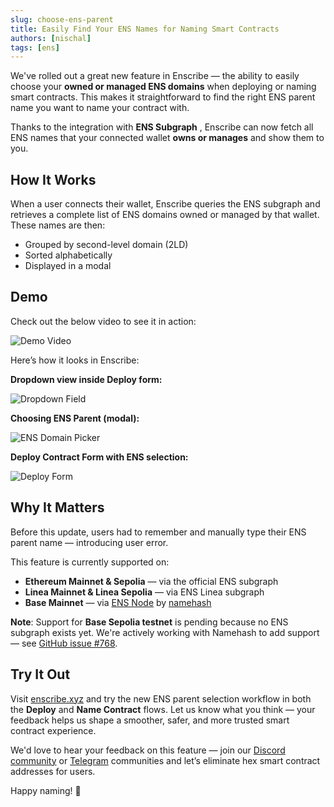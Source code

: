 ```yaml
---
slug: choose-ens-parent
title: Easily Find Your ENS Names for Naming Smart Contracts
authors: [nischal]
tags: [ens]
---
```


We've rolled out a great new feature in Enscribe — the ability to easily choose your **owned or managed ENS domains** when deploying or naming smart contracts. 
This makes it straightforward to find the right ENS parent name you want to name your contract with.

Thanks to the integration with **ENS Subgraph** , Enscribe can now fetch all ENS names that your connected wallet **owns or manages** and show them to you.

## How It Works
When a user connects their wallet, Enscribe queries the ENS subgraph and retrieves a complete list of ENS domains owned or managed by that wallet. These names are then:

- Grouped by second-level domain (2LD)  
- Sorted alphabetically  
- Displayed in a modal

## Demo

Check out the below video to see it in action:

![Demo Video](./demo.gif)

Here’s how it looks in Enscribe:

**Dropdown view inside Deploy form:**

![Dropdown Field](./dropdown.png)

**Choosing ENS Parent (modal):**

![ENS Domain Picker](./modal.png)

**Deploy Contract Form with ENS selection:**

![Deploy Form](./form.png)


## Why It Matters

Before this update, users had to remember and manually type their ENS parent name — introducing user error. 

This feature is currently supported on:

- **Ethereum Mainnet & Sepolia** — via the official ENS subgraph  
- **Linea Mainnet & Linea Sepolia** — via ENS Linea subgraph  
- **Base Mainnet** — via [ENS Node](https://github.com/namehash/ensnode) by [namehash](https://namehashlabs.org/)

**Note**: Support for **Base Sepolia testnet** is pending because no ENS subgraph exists yet. We're actively working with Namehash to add support — see [GitHub issue #768](https://github.com/namehash/ensnode/issues/768).

## Try It Out

Visit [enscribe.xyz](https://www.enscribe.xyz) and try the new ENS parent selection workflow in both the **Deploy** and **Name Contract** flows. 
Let us know what you think — your feedback helps us shape a smoother, safer, and more trusted smart contract experience.

We'd love to hear your feedback on this feature — join our [Discord community](https://discord.gg/8QUMMdS5GY) or [Telegram](https://t.me/enscribers) communities and let’s eliminate hex smart contract addresses for users.

Happy naming! 🚀
